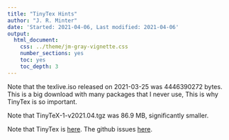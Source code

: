 ```yaml
---
title: "TinyTex Hints"
author: "J. R. Minter"
date: 'Started: 2021-04-06, Last modified: 2021-04-06'
output:
  html_document:
    css: ../theme/jm-gray-vignette.css
    number_sections: yes
    toc: yes
    toc_depth: 3
---
```



Note that the texlive.iso released on 2021-03-25 was 4446390272 bytes.
This is a big download with many packages that I never use, This is why
TinyTex is so important. 

Note that TinyTeX-1-v2021.04.tgz was 86.9 MB, significantly smaller.

Note that TinyTex is [here](https://yihui.org/tinytex/).
The github issues [here](https://github.com/yihui/tinytex/issues/293).
